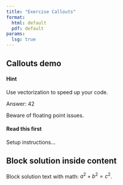 ```yaml
---
title: "Exercise Callouts"
format:
  html: default
  pdf: default
params:
  lsg: true
---
```


## Callouts demo

::: {.callout-note}
#### Hint
Use vectorization to speed up your code.
:::

::: {.callout-tip}
[Answer: 42]{.solution}
:::

::: {.callout-warning}
Beware of floating point issues.
:::

::: {.callout-important collapse="true"}
#### Read this first
Setup instructions...
:::

## Block solution inside content

::: {.solution}
Block solution text with math: $a^2 + b^2 = c^2$.
:::
